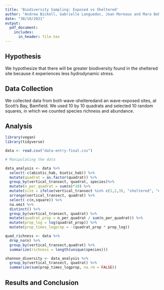 ```yaml
---
title: 'Biodiversity Sampling: Exposed vs Sheltered'
author: "Andrew Bickell, Gabrielle Languedoc, Joan Moreaux and Mara Bohm"
date: "30/10/2021"
output:
  pdf_document:
    includes:
      in_header: file.tex
---
```


## Hypothesis

We hypothesize that there will be greater biodiversity found in the sheltered site because it experiences less hydrodynamic stress.

## Data Collection

We collected data from both wave-shelteredand an wave-exposed sites, at Scott's Bay, Bamfield. We used 10 by 10 quadrats and selected 10 random squares, in which we counted species richness and abundance. 

## Analysis

```r
library(vegan)
library(tidyverse)
```

```r
data <- read.csv("data-entry-final.csv")

# Manipulating the data

data_analysis <- data %>% 
  select(-c(abiotic_hab, biotic_hab)) %>% 
  mutate(quadrat = as.factor(quadrat)) %>% 
  group_by(vertical_transect, quadrat, species)%>%
  mutate(n_per_quadrat = sum(n)*10) %>%
  mutate(site = ifelse(vertical_transect %in% c(1,2,3), "sheltered", "exposed")) %>% 
  arrange(vertical_transect, quadrat) %>%
  select(-c(n,square)) %>% 
  na.omit %>%
  distinct() %>%
  group_by(vertical_transect, quadrat) %>%
  mutate(quadrat_prop = n_per_quadrat / sum(n_per_quadrat)) %>% 
  mutate(prop_log = log(quadrat_prop)) %>% 
  mutate(prop_times_logprop = -(quadrat_prop * prop_log))

quad_richness <- data %>%
  drop_na(n) %>%
  group_by(vertical_transect,quadrat) %>%
  summarize(richness = length(unique(species)))

shannon_diversity <- data_analysis %>% 
  group_by(vertical_transect, quadrat) %>%
  summarize(sum(prop_times_logprop, na.rm = FALSE))
```

## Results and Conclusion
